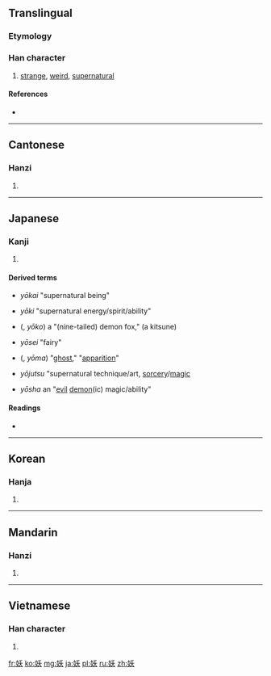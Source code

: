 ==Translingual==
===Etymology===
{{Han compound|女|夭|ls=psc|c1=s|c2=p}}

===Han character===
{{Han char|rn=38|rad=女|as=04|sn=7|four=4243<sub>4</sub>|canj=女竹大 (VHK)|ids=⿰[[女]][[夭]]}}

# [[strange]], [[weird]], [[supernatural]]

====References====
* {{Han ref|kx=0256.200|dkj=06086|dj=0520.180|hdz=21031.070|uh=5996|ud=22934|bh=A7AF|bd=42927}}

----

==Cantonese==

===Hanzi===
{{yue-hanzi|jyut=jiu1|y=yiu1}}

# {{defn|lang=yue|sort=女04}}

----

==Japanese==

===Kanji===
{{ja-kanji|grade=|rs=女04}}

# {{defn|lang=ja|sort=女04}}

====Derived terms====
* {{l|ja|妖怪}} ''yōkai'' "supernatural being"
* {{l|ja|妖気}} ''yōki'' "supernatural energy/spirit/ability"
* {{l|ja|妖狐}} ({{l|ja|ようこ}}, ''yōko'') a "(nine-tailed) demon fox," (a kitsune)
* {{l|ja|妖精}} ''yōsei'' "fairy"
* {{l|ja|妖魔}} ({{l|ja|ようま}}, ''yōma'') "[[ghost]]," "[[apparition]]"
* {{l|ja|妖術}} ''yōjutsu'' "supernatural technique/art, [[sorcery]]/[[magic]]
* {{l|ja|妖邪}} ''yōsha'' an "[[evil]] [[demon]](ic) magic/ability"

====Readings====
* {{ja-readings|on={{l|ja|よう}} (yō)|kun={{l|ja|なまめく}} (namameku)}}

----

==Korean==

===Hanja===
{{ko-hanja|hangeul=요|rv=yo|mr=yo}}

# {{defn|lang=ko|sort=女04}}

----

==Mandarin==

===Hanzi===
{{cmn-hanzi|pin=[[yāo]] ([[yao1]])|wg=yao<sup>1</sup>}}

# {{defn|lang=cmn|sort=女04}}

----

==Vietnamese==

===Han character===
{{vi-hantu|[[yêu]], [[èo]]|rs=女04}}

# {{defn|lang=vi|sort=女04}}

[[fr:妖]]
[[ko:妖]]
[[mg:妖]]
[[ja:妖]]
[[pl:妖]]
[[ru:妖]]
[[zh:妖]]